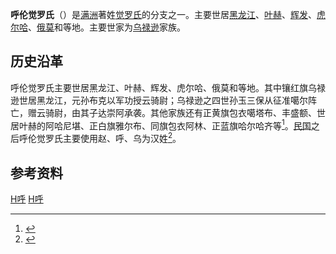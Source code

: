 {{满族姓氏
|姓氏 =呼伦觉罗氏
|世居地 = 黑龙江、叶赫、辉发、虎尔哈、俄莫和等地
|汉姓 = 赵、呼、乌
}}
'''呼伦觉罗氏'''（{{lang-mnc|ᡥᡡᠯᡠᠨ<br>ᡤᡳᠣᡵᠣ|v=Hūlun Gioro}}）是[[满洲|满洲]]著姓[[觉罗氏|觉罗氏]]的分支之一。主要世居[[黑龙江|黑龙江]]、[[叶赫|叶赫]]、[[辉发|辉发]]、[[虎尔哈|虎尔哈]]、[[俄莫|俄莫]]和等地。主要世家为[[乌禄逊|乌禄逊]]家族。

==历史沿革==
呼伦觉罗氏主要世居黑龙江、叶赫、辉发、虎尔哈、俄莫和等地。其中镶红旗乌禄逊世居黑龙江，元孙布克以军功授云骑尉；乌禄逊之四世孙玉三保从征准噶尔阵亡，赠云骑尉，由其子达崇阿承袭。其他家族还有正黄旗包衣噶塔布、丰盛额、世居叶赫的阿哈尼堪、正白旗雅尔布、同旗包衣阿林、正蓝旗哈尔哈齐等<ref>{{Cite book|last=弘昼等|title=《八旗满洲氏族通谱》|publisher=辽海出版社|year=2002|pages=243|isbn=9787806691892|ref=harv}}</ref>。[[中華民國|民国]]之后呼伦觉罗氏主要使用赵、呼、乌为汉姓<ref>{{Cite book|last=赵力|title=《满族姓氏寻根词典》|publisher=辽宁民族出版社|year=2012|pages=387|isbn=9787549702862|ref=harv}}</ref>。

==参考资料==
{{reflist}}
{{Surname-stub}}

[[Category:民覺羅氏|H呼]]
[[Category:满族姓氏|H呼]]